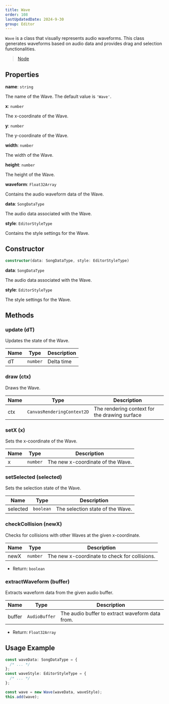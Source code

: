 ```yaml
---
title: Wave
order: 108
lastUpdatedDate: 2024-9-30
group: Editor
---
```


`Wave` is a class that visually represents audio waveforms.
This class generates waveforms based on audio data and provides drag and selection functionalities.

> [Node](/docs/renderer/node)

## Properties

**name**: `string`

The name of the Wave. The default value is `'Wave'`.

**x**: `number`

The x-coordinate of the Wave.

**y**: `number`

The y-coordinate of the Wave.

**width**: `number`

The width of the Wave.

**height**: `number`

The height of the Wave.

**waveform**: `Float32Array`

Contains the audio waveform data of the Wave.

**data**: `SongDataType`

The audio data associated with the Wave.

**style**: `EditorStyleType`

Contains the style settings for the Wave.

## Constructor

```typescript
constructor(data: SongDataType, style: EditorStyleType)
```

**data**: `SongDataType`

The audio data associated with the Wave.

**style**: `EditorStyleType`

The style settings for the Wave.

## Methods

### update (dT)

Updates the state of the Wave.

| Name | Type     | Description |
| ---- | -------- | ----------- |
| dT   | `number` | Delta time  |

### draw (ctx)

Draws the Wave.

| Name | Type                       | Description                                   |
| ---- | -------------------------- | --------------------------------------------- |
| ctx  | `CanvasRenderingContext2D` | The rendering context for the drawing surface |

### setX (x)

Sets the x-coordinate of the Wave.

| Name | Type     | Description                       |
| ---- | -------- | --------------------------------- |
| x    | `number` | The new x-coordinate of the Wave. |

### setSelected (selected)

Sets the selection state of the Wave.

| Name     | Type      | Description                      |
| -------- | --------- | -------------------------------- |
| selected | `boolean` | The selection state of the Wave. |

### checkCollision (newX)

Checks for collisions with other Waves at the given x-coordinate.

| Name | Type     | Description                                   |
| ---- | -------- | --------------------------------------------- |
| newX | `number` | The new x-coordinate to check for collisions. |

- Return: `boolean`

### extractWaveform (buffer)

Extracts waveform data from the given audio buffer.

| Name   | Type          | Description                                     |
| ------ | ------------- | ----------------------------------------------- |
| buffer | `AudioBuffer` | The audio buffer to extract waveform data from. |

- Return: `Float32Array`

## Usage Example

```typescript
const waveData: SongDataType = {
  /* ... */
};
const waveStyle: EditorStyleType = {
  /* ... */
};

const wave = new Wave(waveData, waveStyle);
this.add(wave);
```
